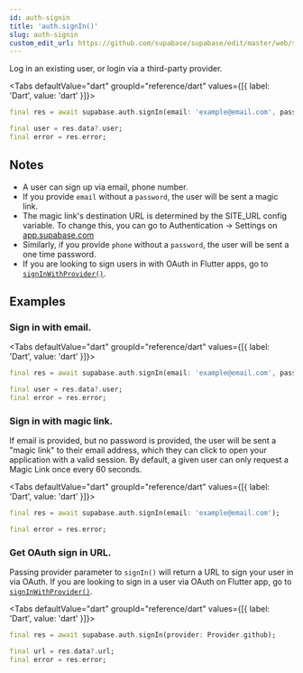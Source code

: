 ```yaml
---
id: auth-signin
title: 'auth.signIn()'
slug: auth-signin
custom_edit_url: https://github.com/supabase/supabase/edit/master/web/spec/dart.yml
---
```



Log in an existing user, or login via a third-party provider.

<Tabs
  defaultValue="dart"
  groupId="reference/dart"
  values={[{ label: 'Dart', value: 'dart' }]}>

<TabItem value="dart">

```dart
final res = await supabase.auth.signIn(email: 'example@email.com', password: 'example-password');

final user = res.data?.user;
final error = res.error;
```

</TabItem>

</Tabs>

## Notes

- A user can sign up via email, phone number.
- If you provide `email` without a `password`, the user will be sent a magic link.
- The magic link's destination URL is determined by the SITE_URL config variable. To change this, you can go to Authentication -> Settings on [app.supabase.com](https://app.supabase.com)
- Similarly, if you provide `phone` without a `password`, the user will be sent a one time password.
- If you are looking to sign users in with OAuth in Flutter apps, go to [`signInWithProvider()`](/docs/reference/dart/auth-signinwithprovider).

## Examples

### Sign in with email.

<Tabs
  defaultValue="dart"
  groupId="reference/dart"
  values={[{ label: 'Dart', value: 'dart' }]}>

<TabItem value="dart">

```dart
final res = await supabase.auth.signIn(email: 'example@email.com', password: 'example-password');

final user = res.data?.user;
final error = res.error;
```

</TabItem>

</Tabs>

### Sign in with magic link.

If email is provided, but no password is provided, the user will be sent a "magic link" to their email address, which they can click to open your application with a valid session. By default, a given user can only request a Magic Link once every 60 seconds.

<Tabs
  defaultValue="dart"
  groupId="reference/dart"
  values={[{ label: 'Dart', value: 'dart' }]}>

<TabItem value="dart">

```dart
final res = await supabase.auth.signIn(email: 'example@email.com');

final error = res.error;
```

</TabItem>

</Tabs>

### Get OAuth sign in URL.

Passing provider parameter to `signIn()` will return a URL to sign your user in via OAuth.
If you are looking to sign in a user via OAuth on Flutter app, go to [`signInWithProvider()`](/docs/reference/dart/auth-signinwithprovider).

<Tabs
  defaultValue="dart"
  groupId="reference/dart"
  values={[{ label: 'Dart', value: 'dart' }]}>

<TabItem value="dart">

```dart
final res = await supabase.auth.signIn(provider: Provider.github);

final url = res.data?.url;
final error = res.error;
```

</TabItem>

</Tabs>
